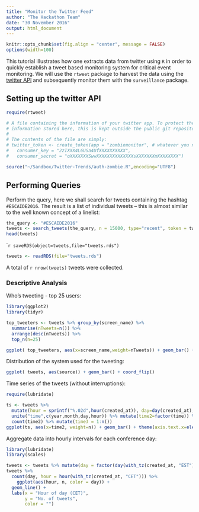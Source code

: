 ```yaml
---
title: "Monitor the Twitter Feed"
author: "The Hackathon Team"
date: "30 November 2016"
output: html_document
---
```


```r
knitr::opts_chunk$set(fig.align = "center", message = FALSE)
options(width=100)
```

This tutorial illustrates how one extracts data from twitter
using `R` in order to quickly establish a tweet based monitoring
system for critical event monitoring.
We will use the `rtweet` package to harvest the data using the
[twitter API](https://dev.twitter.com/overview/api) and subsequently
monitor them with the `surveillance` package.

## Setting up the twitter API

```r
require(rtweet)

# A file containing the information of your twitter app. To protect the
# information stored here, this is kept outside the public git repository.
#
# The contents of the file are simply:
# twitter_token <- create_token(app = "zombiemonitor", # whatever you named app
#   consumer_key = "2zIXXX4L6USa4UfXXXXXXXXXX",
#   consumer_secret = "oXXXXXXXSwwXXXXXXXXXXXXXXsXXXXXXXmXXXXXXXX")

source("~/Sandbox/Twitter-Trends/auth-zombie.R",encoding="UTF8")
```

## Performing Queries

Perform the query, here we shall search for tweets containing the
hashtag `#ESCAIDE2016`. The result is a list of individual tweets --
this is almost similar to the well known concept of a linelist:

```r
the_query <- "#ESCAIDE2016"
tweets <- search_tweets(the_query, n = 15000, type="recent", token = twitter_token)
head(tweets)

```
````r
saveRDS(object=tweets,file="tweets.rds")
```
```r
tweets <- readRDS(file="tweets.rds")
```
A total of `r nrow(tweets)` tweets were collected.

### Descriptive Analysis

Who's tweeting - top 25 users:

```r
library(ggplot2)
library(tidyr)

top_tweeters <- tweets %>% group_by(screen_name) %>%
  summarise(nTweets=n()) %>%
  arrange(desc(nTweets)) %>%
  top_n(n=25)

ggplot( top_tweeters, aes(x=screen_name,weight=nTweets)) + geom_bar() + coord_flip() + xlab("Number of tweets")
```

Distribution of the system used for the tweeting:

```r
ggplot( tweets, aes(source)) + geom_bar() + coord_flip()
```

Time series of the tweets (without interruptions):
```r
require(lubridate)

ts <- tweets %>%
  mutate(hour = sprintf("%.02d",hour(created_at)), day=day(created_at),month=month(created_at),year=year(created_at)) %>%
  unite("time",c(year,month,day,hour)) %>% mutate(time2=factor(time)) %>%
  count(time2) %>% mutate(time3 = 1:n())
ggplot(ts, aes(x=time2, weight=n)) + geom_bar() + theme(axis.text.x=element_text(angle=90, hjust=1)) + ylab("No. of tweets") + xlab("Time")
```

Aggregate data into hourly intervals for each conference day:
```r
library(lubridate)
library(scales)

tweets <- tweets %>% mutate(day = factor(day(with_tz(created_at, "EST"))))
tweets %>%
  count(day, hour = hour(with_tz(created_at, "CET"))) %>%
    ggplot(aes(hour, n, color = day)) +
  geom_line() +
  labs(x = "Hour of day (CET)",
       y = "No. of tweets",
       color = "")
```

